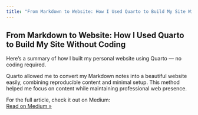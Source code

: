 ```yaml
---
title: "From Markdown to Website: How I Used Quarto to Build My Site Without Coding"
---
```

## From Markdown to Website: How I Used Quarto to Build My Site Without Coding

Here’s a summary of how I built my personal website using Quarto — no coding required.

Quarto allowed me to convert my Markdown notes into a beautiful website easily, combining reproducible content and minimal setup. This method helped me focus on content while maintaining professional web presence.

For the full article, check it out on Medium:  
[Read on Medium »](https://medium.com/@nixterra/from-markdown-to-website-how-i-used-quarto-to-build-my-site-without-coding-9c7ea3deea3b){.minimal-link target="_blank" rel="noopener noreferrer"}
